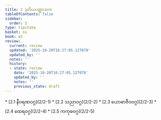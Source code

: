 ```yaml
---
title: 2 ဒုတိယပဏ္ဏာသက
tableOfContents: false
sidebar:
  order: 3
type: tipitaka
basket: su
book: a5
review:
  current: review
  updated: '2025-10-20T16:27:05.127078'
  updated_by: ''
  notes: ''
  history:
  - state: review
    date: '2025-10-20T16:27:05.127078'
    updated_by: ''
    notes: ''
    previous_state: draft
---
```



<DynamicBreadcrumb />


<ReviewStatus review={frontmatter.review} showDetails={true} />

<HypothesisAnnotation frontmatter={frontmatter} />



<TableOfContents book="a5" section="2">
* [2.1 နီဝရဏဝဂ္ဂ](2/2-1)
* [2.2 သညာဝဂ္ဂ](2/2-2)
* [2.3 ယောဓာဇီဝဝဂ္ဂ](2/2-3)
* [2.4 ထေရဝဂ္ဂ](2/2-4)
* [2.5 ကကုဓဝဂ္ဂ](2/2-5)
</TableOfContents>